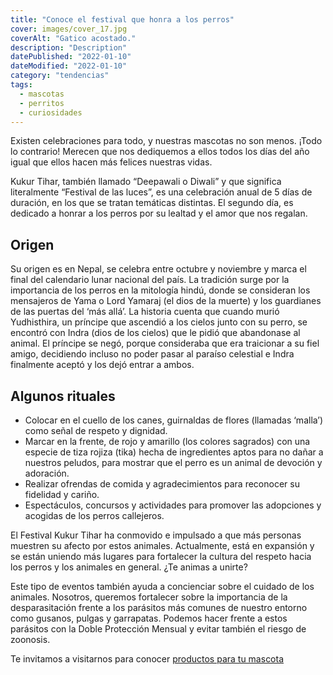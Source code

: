 ```yaml
---
title: "Conoce el festival que honra a los perros"
cover: images/cover_17.jpg
coverAlt: "Gatico acostado."
description: "Description"
datePublished: "2022-01-10"
dateModified: "2022-01-10"
category: "tendencias"
tags:
  - mascotas
  - perritos
  - curiosidades
---
```


Existen celebraciones para todo, y nuestras mascotas no son menos. ¡Todo lo contrario! Merecen que nos dediquemos a ellos todos los días del año igual que ellos hacen más felices nuestras vidas.
 
Kukur Tihar, también llamado “Deepawali o Diwali” y que significa literalmente “Festival de las luces”, es una celebración anual de 5 días de duración, en los que se tratan temáticas distintas. El segundo día, es dedicado a honrar a los perros por su lealtad y el amor que nos regalan.

## Origen

Su origen es en Nepal, se celebra entre octubre y noviembre y marca el final del calendario lunar nacional del país. La tradición surge por la importancia de los perros en la mitología hindú, donde se consideran los mensajeros de Yama o Lord Yamaraj (el dios de la muerte) y los guardianes de las puertas del ‘más allá’. La historia cuenta que cuando murió Yudhisthira, un príncipe que ascendió a los cielos junto con su perro, se encontró con Indra (dios de los cielos) que le pidió que abandonase al animal. El príncipe se negó, porque consideraba que era traicionar a su fiel amigo, decidiendo incluso no poder pasar al paraíso celestial e Indra finalmente aceptó y los dejó entrar a ambos.

## Algunos rituales

* Colocar en el cuello de los canes, guirnaldas de flores (llamadas ‘malla’) como señal de respeto y dignidad.
* Marcar en la frente, de rojo y amarillo (los colores sagrados) con una especie de tiza rojiza (tika) hecha de ingredientes aptos para no dañar a nuestros peludos, para mostrar que el perro es un animal de devoción y adoración.
* Realizar ofrendas de comida y agradecimientos para reconocer su fidelidad y cariño.
* Espectáculos, concursos y actividades para promover las adopciones y acogidas de los perros callejeros.

El Festival Kukur Tihar ha conmovido e impulsado a que más personas muestren su afecto por estos animales. Actualmente, está en expansión y se están uniendo más lugares para fortalecer la cultura del respeto hacia los perros y los animales en general. ¿Te animas a unirte?

Este tipo de eventos también ayuda a concienciar sobre el cuidado de los animales. Nosotros, queremos fortalecer sobre la importancia de la desparasitación frente a los parásitos más comunes de nuestro entorno como gusanos, pulgas y garrapatas. Podemos hacer frente a estos parásitos con la Doble Protección Mensual y evitar también el riesgo de zoonosis.

Te invitamos a visitarnos para conocer [productos para tu mascota](https://lukamascotas.com.co)
